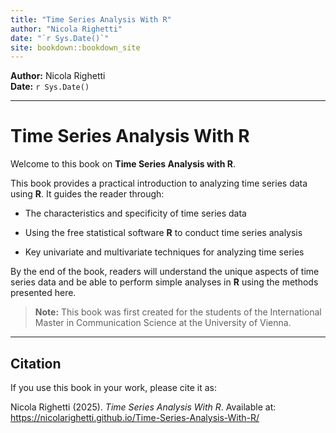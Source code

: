 ```yaml
---
title: "Time Series Analysis With R"
author: "Nicola Righetti"
date: "`r Sys.Date()`"
site: bookdown::bookdown_site
---
```


**Author:** Nicola Righetti\
**Date:** `r Sys.Date()`

------------------------------------------------------------------------

# Time Series Analysis With R

Welcome to this book on **Time Series Analysis with R**.

This book provides a practical introduction to analyzing time series data using **R**. It guides the reader through:

-   The characteristics and specificity of time series data

-   Using the free statistical software **R** to conduct time series analysis

-   Key univariate and multivariate techniques for analyzing time series

By the end of the book, readers will understand the unique aspects of time series data and be able to perform simple analyses in **R** using the methods presented here.

> **Note:** This book was first created for the students of the International Master in Communication Science at the University of Vienna.

------------------------------------------------------------------------

## Citation

If you use this book in your work, please cite it as:

Nicola Righetti (2025). *Time Series Analysis With R*. Available at: <https://nicolarighetti.github.io/Time-Series-Analysis-With-R/>
